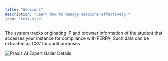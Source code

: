 ```yaml
---
title: "Sessions"
description: "Learn how to manage sessions effectively."
icon: 'text-size'
---
```


The system tracks originating IP and browser information of the student that accesses your instance for compliance with FERPA, Such data can be extracted as CSV for audit purposes

![Praxis AI Expert Galler Details](/images/admin-sessions.webp)